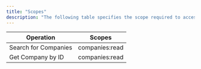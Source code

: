 ```yaml
---
title: "Scopes"
description: "The following table specifies the scope required to access the Companies API endpoints:"
---
```


| Operation            | Scopes         |
| -------------------- | -------------- |
| Search for Companies | companies:read |
| Get Company by ID    | companies:read |
